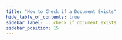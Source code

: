```yaml
---
title: "How to Check if a Document Exists"
hide_table_of_contents: true
sidebar_label: ...check if document exists
sidebar_position: 15
---
```





<LanguageSwitcher supportedLanguages={supportedLanguages} />

<LanguageContent language="csharp">
   <CheckIfDocumentExistsCsharp />
</LanguageContent>

<LanguageContent language="java">
   <CheckIfDocumentExistsJava />
</LanguageContent>

<LanguageContent language="nodejs">
   <CheckIfDocumentExistsNodejs />
</LanguageContent>


<!---
### Session
- [What is a Session and How Does it Work](../../../client-api/session/what-is-a-session-and-how-does-it-work)
- [Loading Entities](../../../client-api/session/loading-entities)
- [How to Check if Entity has Changed](../../../client-api/session/how-to/check-if-entity-has-changed)
- [How to Check if There are Any Changes on a Session](../../../client-api/session/how-to/check-if-there-are-any-changes-on-a-session)
- [Evict Entity From a Session](../../../client-api/session/how-to/evict-entity-from-a-session)
- [Refresh Entity](../../../client-api/session/how-to/refresh-entity)


-->